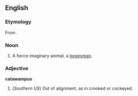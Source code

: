 ==English==
===Etymology===
From {{term|catawampous}}.

===Noun===
{{en-noun|es}}

# {{US}} A fierce imaginary animal, a [[bogeyman]].

===Adjective===
'''catawampus'''

# (''Southern US'') Out of alignment, as in crooked or cockeyed.